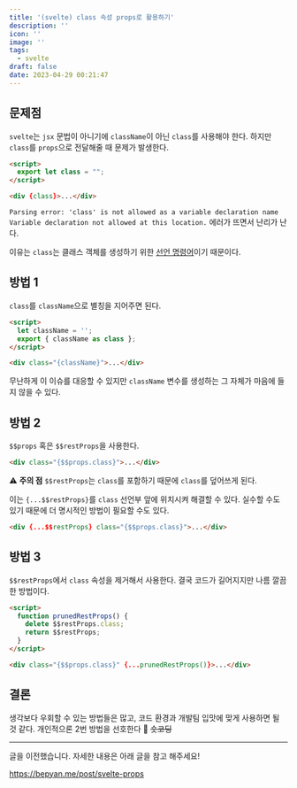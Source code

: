 ```yaml
---
title: '(svelte) class 속성 props로 활용하기'
description: ''
icon: ''
image: ''
tags:
  - svelte
draft: false
date: 2023-04-29 00:21:47
---
```


## 문제점

`svelte`는 `jsx` 문법이 아니기에 `className`이 아닌 `class`를 사용해야 한다.
하지만 `class`를 `props`으로 전달해줄 때 문제가 발생한다.

```html
<script>
  export let class = "";
</script>

<div {class}>...</div>
```

`Parsing error: 'class' is not allowed as a variable declaration name`
`Variable declaration not allowed at this location.`
에러가 뜨면서 난리가 난다.

이유는 `class`는 클래스 객체를 생성하기 위한 [선언 명령어](https://developer.mozilla.org/ko/docs/Web/JavaScript/Reference/Statements/class)이기 때문이다.

## 방법 1

`class`를 `className`으로 별칭을 지어주면 된다.

```html
<script>
  let className = '';
  export { className as class };
</script>

<div class="{className}">...</div>
```

무난하게 이 이슈를 대응할 수 있지만 `className` 변수를 생성하는 그 자체가 마음에 들지 않을 수 있다.

## 방법 2

`$$props` 혹은 `$$restProps`을 사용한다.

```html
<div class="{$$props.class}">...</div>
```

⚠️ **주의 점**
`$$restProps`는 `class`를 포함하기 때문에 `class`를 덮어쓰게 된다.

이는 `{...$$restProps}`를 `class` 선언부 앞에 위치시켜 해결할 수 있다.
실수할 수도 있기 때문에 더 명시적인 방법이 필요할 수도 있다.

```html
<div {...$$restProps} class="{$$props.class}">...</div>
```

## 방법 3

`$$restProps`에서 `class` 속성을 제거해서 사용한다.
결국 코드가 길어지지만 나름 깔끔한 방법이다.

```html
<script>
  function prunedRestProps() {
    delete $$restProps.class;
    return $$restProps;
  }
</script>

<div class="{$$props.class}" {...prunedRestProps()}>...</div>
```

## 결론

생각보다 우회할 수 있는 방법들은 많고, 코드 환경과 개발팀 입맛에 맞게 사용하면 될 것 같다.
개인적으론 2번 방법을 선호한다 🤔 ~~숏코딩~~

---

글을 이전했습니다.
자세한 내용은 아래 글을 참고 해주세요!

https://bepyan.me/post/svelte-props
